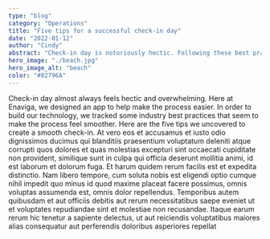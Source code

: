 ```yaml
---
type: "blog"
category: "Operations"
title: "Five tips for a successful check-in day"
date: "2022-01-12"
author: "Cindy"
abstract: "Check-in day is notoriously hectic. Following these best practices can help make the process more pleasant, improve your customer's satisfaction, and help your business scale."
hero_image: "./beach.jpg"
hero_image_alt: "beach"
color: "#82796A"
---
```

Check-in day almost always feels hectic and overwhelming. Here at Enaviga, we designed an app to help make the process easier. In order to build our technology, we tracked some industry best practices that seem to make the process feel smoother.
Here are the five tips we uncovered to create a smooth check-in.
At vero eos et accusamus et iusto odio dignissimos ducimus qui blanditiis praesentium voluptatum deleniti atque corrupti quos dolores et quas molestias excepturi sint occaecati cupiditate non provident, similique sunt in culpa qui officia deserunt mollitia animi, id est laborum et dolorum fuga. Et harum quidem rerum facilis est et expedita distinctio. Nam libero tempore, cum soluta nobis est eligendi optio cumque nihil impedit quo minus id quod maxime placeat facere possimus, omnis voluptas assumenda est, omnis dolor repellendus. Temporibus autem quibusdam et aut officiis debitis aut rerum necessitatibus saepe eveniet ut et voluptates repudiandae sint et molestiae non recusandae. Itaque earum rerum hic tenetur a sapiente delectus, ut aut reiciendis voluptatibus maiores alias consequatur aut perferendis doloribus asperiores repellat